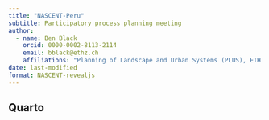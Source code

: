 ```yaml
---
title: "NASCENT-Peru"
subtitle: Participatory process planning meeting
author:
  - name: Ben Black
    orcid: 0000-0002-8113-2114
    email: bblack@ethz.ch
    affiliations: "Planning of Landscape and Urban Systems (PLUS), ETH Zurich"
date: last-modified
format: NASCENT-revealjs
---
```


## Quarto


